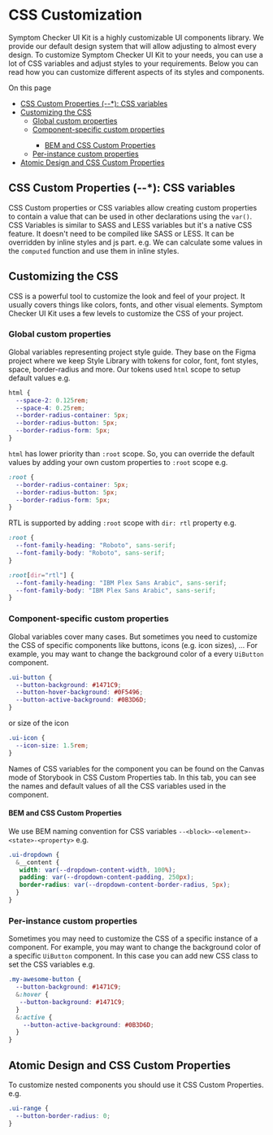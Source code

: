 
<Meta title="Getting Started/Development Guide/CSS Customization"/>

<style>{`
  .page-outline {
    margin: 16px 0;
  }
  .page-outline__title {
    font-family: "Nunito Sans",-apple-system,".SFNSText-Regular","San Francisco",BlinkMacSystemFont,"Segoe UI","Helvetica Neue",Helvetica,Arial,sans-serif;
    display: block;
    margin-block-start: 1.33em;
    margin-block-end: 1.33em;
    margin-inline-start: 0px;
    margin-inline-end: 0px;
    font-weight: bold;
    margin: 20px 0 8px;
    padding: 0;
    cursor: text;
    position: relative;
    color: #333333;
    font-size: 16px;
  }
  .page-outline__list {
    list-style: none;
    margin: 0;
    padding: 0;
  }
  .page-outline__list--nested {
    margin: 0 1rem;
  }
`}
</style>

# CSS Customization

Symptom Checker UI Kit is a highly customizable UI components library. We provide our default design system that will allow adjusting to almost every design.
To customize Symptom Checker UI Kit to your needs, you can use a lot of CSS variables and adjust styles to your requirements.
Below you can read how you can customize different aspects of its styles and components.

<div class="page-outline">
    <span class="page-outline__title">On this page</span>
    <ul class="page-outline__list">
      <li>
        <a href="#css-custom-properties----css-variables">CSS Custom Properties (--*): CSS variables</a>
      </li>
      <li>
        <a href="#customizing-the-css">Customizing the CSS</a>
        <ul class="page-outline__list page-outline__list--nested">
            <li>
              <a href="#global-custom-properties">Global custom properties</a>
            </li>
            <li>
              <a href="#component-specific-custom-properties">Component-specific custom properties</a>
            </li>
            <ul class="page-outline__list page-outline__list--nested">
              <li>
                <a href="#bem-and-css-custom-properties">BEM and CSS Custom Properties</a>
              </li>
            </ul>
            <li>
              <a href="#per-instance-custom-properties">Per-instance custom properties</a>
            </li>
        </ul>
      </li>
      <li>
        <a href="#atomic-design-and-css-custom-properties">Atomic Design and CSS Custom Properties</a>
      </li>
    </ul>
</div>

## CSS Custom Properties (--*): CSS variables
CSS Custom properties or CSS variables allow creating custom properties to contain a value that can be used in other declarations using the `var()`.
CSS Variables is similar to SASS and LESS variables but it's a native CSS feature. It doesn't need to be compiled like SASS or LESS.
It can be overridden by inline styles and js part. e.g. We can calculate some values in the `computed` function and use them in inline styles.

##  Customizing the CSS
CSS is a powerful tool to customize the look and feel of your project. It usually covers things like colors, fonts, and other visual elements.
Symptom Checker UI Kit uses a few levels to customize the CSS of your project.

### Global custom properties
Global variables representing project style guide. They base on the Figma project where we keep Style Library with tokens for color, font, font styles, space, border-radius and more.
Our tokens used `html` scope to setup default values e.g.

```css
html {
  --space-2: 0.125rem;
  --space-4: 0.25rem;
  --border-radius-container: 5px;
  --border-radius-button: 5px;
  --border-radius-form: 5px;
}
```

`html` has lower priority than `:root` scope. So, you can override the default values by adding your own custom properties to `:root` scope e.g.

```css
:root {
  --border-radius-container: 5px;
  --border-radius-button: 5px;
  --border-radius-form: 5px;
}
```

RTL is supported by adding `:root` scope with `dir: rtl` property e.g.

```css
:root {
  --font-family-heading: "Roboto", sans-serif;
  --font-family-body: "Roboto", sans-serif;
}

:root[dir="rtl"] {
  --font-family-heading: "IBM Plex Sans Arabic", sans-serif;
  --font-family-body: "IBM Plex Sans Arabic", sans-serif;
}
```

### Component-specific custom properties
Global variables cover many cases. But sometimes you need to customize the CSS of specific components like buttons, icons (e.g. icon sizes), ...
For example, you may want to change the background color of a every `UiButton` component.

```css
.ui-button {
  --button-background: #1471C9;
  --button-hover-background: #0F5496;
  --button-active-background: #0B3D6D;
}
```

or size of the icon

```css
.ui-icon {
  --icon-size: 1.5rem;
}
```

Names of CSS variables for the component you can be found on the Canvas mode of Storybook in CSS Custom Properties tab.
In this tab, you can see the names and default values of all the CSS variables used in the component.

#### BEM and CSS Custom Properties
We use BEM naming convention for CSS variables `--<block>-<element>-<state>-<property>` e.g.

```css
.ui-dropdown {
  &__content {
   width: var(--dropdown-content-width, 100%);
   padding: var(--dropdown-content-padding, 250px);
   border-radius: var(--dropdown-content-border-radius, 5px);
  }
}
```

### Per-instance custom properties
Sometimes you may need to customize the CSS of a specific instance of a component.
For example, you may want to change the background color of a specific `UiButton` component.
In this case you can add new CSS class to set the CSS variables e.g.

```css
.my-awesome-button {
  --button-background: #1471C9;
  &:hover {
   --button-background: #1471C9;
  }
  &:active {
    --button-active-background: #0B3D6D;
  }
}
```

## Atomic Design and CSS Custom Properties
To customize nested components you should use it CSS Custom Properties. e.g.

```css
.ui-range {
  --button-border-radius: 0;
}
```
